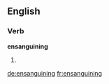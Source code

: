==English==

===Verb===
'''ensanguining'''

# {{present participle of|ensanguine}}

[[de:ensanguining]]
[[fr:ensanguining]]